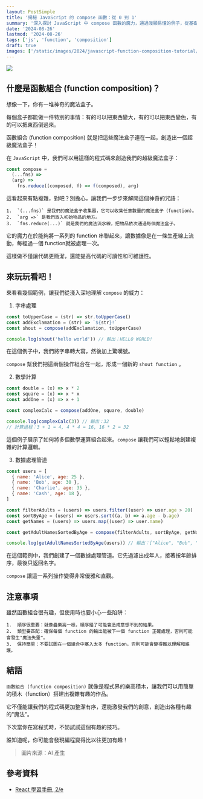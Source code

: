 ```yaml
---
layout: PostSimple
title: '揭秘 JavaScript 的 compose 函數：從 0 到 1'
summary: '深入探討 JavaScript 中 compose 函數的魔力，通過淺顯易懂的例子，從基礎到高級，展示如何優雅地組合多個函數，提升代碼的可讀性和可維護性'
date: '2024-08-26'
lastmod: '2024-08-26'
tags: ['js', 'function', 'composition']
draft: true
images: ['/static/images/2024/javascript-function-composition-tutorial/cover.webp']
---
```


![](/static/images/2024/javascript-function-composition-tutorial/cover.webp)

## 什麼是函數組合 (function composition)？

想像一下，你有一堆神奇的魔法盒子。

每個盒子都能做一件特別的事情：有的可以把東西變大，有的可以把東西變色，有的可以把東西倒過來。

函數組合 (function composition) 就是把這些魔法盒子連在一起，創造出一個超級魔法盒子！

在 `JavaScript` 中，我們可以用這樣的程式碼來創造我們的超級魔法盒子：

```javascript
const compose =
  (...fns) =>
  (arg) =>
    fns.reduce((composed, f) => f(composed), arg)
```

這看起來有點複雜，對吧？別擔心，讓我們一步步來解開這個神奇的咒語：

    1.	`(...fns)` 是我們的魔法盒子收集器，它可以收集任意數量的魔法盒子（function）。
    2.	`arg =>` 是我們放入初始物品的地方。
    3.	`fns.reduce(...)` 就是我們的魔法流水線，把物品依次通過每個魔法盒子。

它的魔力在於能夠將一系列的 function 串聯起來，讓數據像是在一條生產線上流動，每經過一個 function就被處理一次。

這樣做不僅讓代碼更簡潔，還能提高代碼的可讀性和可維護性。

## 來玩玩看吧！

來看看幾個範例，讓我們從淺入深地理解 `compose` 的威力：

1. 字串處理

```javascript
const toUpperCase = (str) => str.toUpperCase()
const addExclamation = (str) => `${str}!`
const shout = compose(addExclamation, toUpperCase)

console.log(shout('hello world')) // 輸出：HELLO WORLD!
```

在這個例子中，我們將字串轉大寫，然後加上驚嘆號。

`compose` 幫我們把這兩個操作組合在一起，形成一個新的 `shout function` 。

2. 數學計算

```javascript
const double = (x) => x * 2
const square = (x) => x * x
const addOne = (x) => x + 1

const complexCalc = compose(addOne, square, double)

console.log(complexCalc(3)) // 輸出：32
// 計算過程：3 + 1 = 4, 4 * 4 = 16, 16 * 2 = 32
```

這個例子展示了如何將多個數學運算組合起來。`compose` 讓我們可以輕鬆地創建複雜的計算邏輯。

3. 數據處理管道

```javascript
const users = [
  { name: 'Alice', age: 25 },
  { name: 'Bob', age: 30 },
  { name: 'Charlie', age: 35 },
  { name: 'Cash', age: 18 },
]

const filterAdults = (users) => users.filter((user) => user.age > 20)
const sortByAge = (users) => users.sort((a, b) => a.age - b.age)
const getNames = (users) => users.map((user) => user.name)

const getAdultNamesSortedByAge = compose(filterAdults, sortByAge, getNames)

console.log(getAdultNamesSortedByAge(users)) // 輸出：["Alice", "Bob", "Charlie"]
```

在這個範例中，我們創建了一個數據處理管道。它先過濾出成年人，接著按年齡排序，最後只返回名字。

`compose` 讓這一系列操作變得非常優雅和直觀。

## 注意事項

雖然函數組合很有趣，但使用時也要小心一些陷阱：

    1.	順序很重要：就像疊樂高一樣，順序錯了可能會造成意想不到的結果。
    2.	類型要匹配：確保每個 function 的輸出能被下一個 function 正確處理，否則可能會發生"魔法失靈"。
    3.	保持簡單：不要試圖在一個組合中塞入太多 function，否則可能會變得難以理解和維護。

## 結語

`函數組合 (function composition)` 就像是程式界的樂高積木，讓我們可以用簡單的積木（function）搭建出複雜有趣的作品。

它不僅能讓我們的程式碼更加整潔有序，還能激發我們的創意，創造出各種有趣的"魔法"。

下次當你在寫程式時，不妨試試這個有趣的技巧。

誰知道呢，你可能會發現編程變得比以往更加有趣！

> 圖片來源：AI 產生

## 參考資料

- [React 學習手冊, 2/e](https://www.tenlong.com.tw/products/9789865027568)

